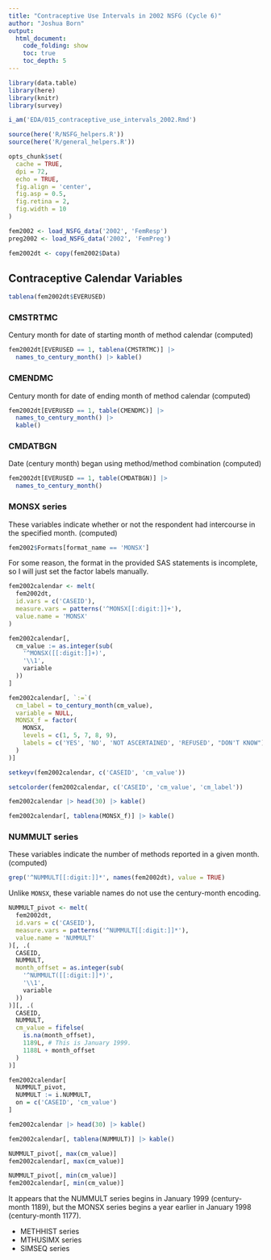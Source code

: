 ```yaml
---
title: "Contraceptive Use Intervals in 2002 NSFG (Cycle 6)"
author: "Joshua Born"
output:
  html_document:
    code_folding: show
    toc: true
    toc_depth: 5
---
```


```r
library(data.table)
library(here)
library(knitr)
library(survey)

i_am('EDA/015_contraceptive_use_intervals_2002.Rmd')

source(here('R/NSFG_helpers.R'))
source(here('R/general_helpers.R'))

opts_chunk$set(
  cache = TRUE,
  dpi = 72,
  echo = TRUE,
  fig.align = 'center',
  fig.asp = 0.5,
  fig.retina = 2,
  fig.width = 10
)
```

```r
fem2002 <- load_NSFG_data('2002', 'FemResp')
preg2002 <- load_NSFG_data('2002', 'FemPreg')
```

```r
fem2002dt <- copy(fem2002$Data)
```


## Contraceptive Calendar Variables

```r
tablena(fem2002dt$EVERUSED)
```

### CMSTRTMC

Century month for date of starting month of method calendar (computed)

```r
fem2002dt[EVERUSED == 1, tablena(CMSTRTMC)] |>
  names_to_century_month() |> kable()
```

### CMENDMC

Century month for date of ending month of method calendar (computed)

```r
fem2002dt[EVERUSED == 1, table(CMENDMC)] |>
  names_to_century_month() |>
  kable()
```

### CMDATBGN

Date (century month) began using method/method combination (computed)

```r
fem2002dt[EVERUSED == 1, table(CMDATBGN)] |>
  names_to_century_month()
```

### MONSX series

These variables indicate whether or not the respondent had intercourse in the specified month. (computed)

```r
fem2002$Formats[format_name == 'MONSX']
```

For some reason, the format in the provided SAS statements is incomplete, so I will just set the factor labels manually.

```r
fem2002calendar <- melt(
  fem2002dt,
  id.vars = c('CASEID'),
  measure.vars = patterns('^MONSX[[:digit:]]+'),
  value.name = 'MONSX'
)

fem2002calendar[,
  cm_value := as.integer(sub(
    '^MONSX([[:digit:]]+)',
    '\\1',
    variable
  ))
]

fem2002calendar[, `:=`(
  cm_label = to_century_month(cm_value),
  variable = NULL,
  MONSX_f = factor(
    MONSX,
    levels = c(1, 5, 7, 8, 9),
    labels = c('YES', 'NO', 'NOT ASCERTAINED', 'REFUSED', "DON'T KNOW")
  )
)]

setkeyv(fem2002calendar, c('CASEID', 'cm_value'))

setcolorder(fem2002calendar, c('CASEID', 'cm_value', 'cm_label'))

fem2002calendar |> head(30) |> kable()

fem2002calendar[, tablena(MONSX_f)] |> kable()
```


### NUMMULT series

These variables indicate the number of methods reported in a given month. (computed)

```r
grep('^NUMMULT[[:digit:]]*', names(fem2002dt), value = TRUE)
```

Unlike `MONSX`, these variable names do not use the century-month encoding.

```r
NUMMULT_pivot <- melt(
  fem2002dt,
  id.vars = c('CASEID'),
  measure.vars = patterns('^NUMMULT[[:digit:]]*'),
  value.name = 'NUMMULT'
)[, .(
  CASEID,
  NUMMULT,
  month_offset = as.integer(sub(
    '^NUMMULT([[:digit:]]*)',
    '\\1',
    variable
  ))
)][, .(
  CASEID,
  NUMMULT,
  cm_value = fifelse(
    is.na(month_offset),
    1189L, # This is January 1999.
    1188L + month_offset
  )
)]

fem2002calendar[
  NUMMULT_pivot,
  NUMMULT := i.NUMMULT,
  on = c('CASEID', 'cm_value')
]

fem2002calendar |> head(30) |> kable()

fem2002calendar[, tablena(NUMMULT)] |> kable()

NUMMULT_pivot[, max(cm_value)]
fem2002calendar[, max(cm_value)]

NUMMULT_pivot[, min(cm_value)]
fem2002calendar[, min(cm_value)]
```

It appears that the NUMMULT series begins in January 1999 (century-month 1189), but the MONSX series begins a year earlier in January 1998 (century-month 1177).


* METHHIST series
* MTHUSIMX series
* SIMSEQ series